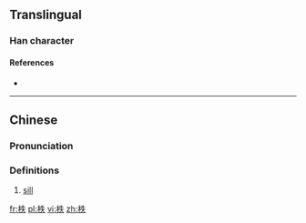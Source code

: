 ==Translingual==

===Han character===
{{Han char|rn=75|rad=木|as=05|sn=9|four=45930|canj=DHQO|ids=⿰木失}}

====References====
* {{Han ref|kx=0520.050|dkj=14641|dj=0908.040|hdz=21184.070|uh=67E3|ud=26595|bh=CF50|bd=53072}}

----

==Chinese==
{{zh-forms}}

===Pronunciation===
{{zh-pron
|m=zhì
|c=dit6
|mc=y
|oc=y
|ma=
|cat=n
}}

===Definitions===
# [[sill]]

[[fr:柣]]
[[pl:柣]]
[[vi:柣]]
[[zh:柣]]